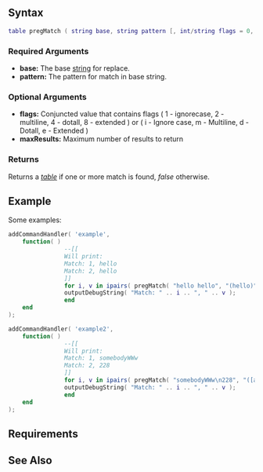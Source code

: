 
{{Server client function}}
{{New items|3.0135|1.3.5|
This function returns all matches.
}}
{{Warning|When declaring a pattern string in quotes, the backslash character should be doubled up. e.g. "\\(" will match a single bracket.}} 
{{Warning|Multiline flag does not work correctly}}
==Syntax==
<syntaxhighlight lang="lua">
table pregMatch ( string base, string pattern [, int/string flags = 0, int maxResults = 100000 ] )
</syntaxhighlight>

===Required Arguments===
*'''base:''' The base [[/string.md|string]] for replace.
*'''pattern:''' The pattern for match in base string.

===Optional Arguments===
*'''flags:''' Conjuncted value that contains flags ( 1 - ignorecase, 2 - multiline, 4 - dotall, 8 - extended ) or ( i - Ignore case, m - Multiline, d - Dotall, e - Extended )
*'''maxResults:''' Maximum number of results to return


===Returns===
Returns a ''[[/table.md|table]]'' if one or more match is found, ''false'' otherwise.

==Example== 
<section name="Shared ( client and server )" class="both" show="true">
Some examples:
<syntaxhighlight lang="lua">
addCommandHandler( 'example',
	function( )
                --[[
                Will print:
                Match: 1, hello
                Match: 2, hello
                ]] 
                for i, v in ipairs( pregMatch( "hello hello", "(hello)"  ) ) do
	            outputDebugString( "Match: " .. i .. ", " .. v );
                end
	end
);

addCommandHandler( 'example2',
	function( )
                --[[
                Will print:
                Match: 1, somebodyWWw
                Match: 2, 228
                ]] 
                for i, v in ipairs( pregMatch( "somebodyWWw\n228", "([a-z0-9]+)", "im" ) ) do
	            outputDebugString( "Match: " .. i .. ", " .. v );
                end
	end
);

</syntaxhighlight>
</section>

==Requirements==
{{Requirements|1.3.5-9.06056|1.3.5-9.06056|}}

==See Also==
{{Utility_functions}}